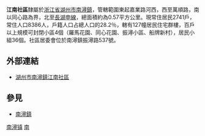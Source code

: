 '''江南社區'''隸屬於[[浙江省|浙江省]][[湖州市|湖州市]][[南潯鎮|南潯鎮]]，管轄範圍東起嘉業路河西，西至萬順路，南以同心路為界，北至[[長湖申線|長湖申線]]，總面積約為0.57平方公里。現常住居民2741戶，常住人口8386人，戶籍人口占總人口的28.2％，轄有127幢居民住宅群樓，百戶以上規模可封閉小區4個（羅馬花園、同心花園、振潯小區、船牌新村），居民小組36個。社區居委會位於南潯鎮振潯路537號。

==外部連結==
*[http://www.nxjnsq.cn/index.asp 湖州市南潯鎮江南社區]{{Dead link|date=2018年9月 |bot=InternetArchiveBot |fix-attempted=yes }}

==參見==
*[[南潯鎮|南潯鎮]]

[[Category:南潯區|南潯镇]]
[[Category:湖州市社區|南]]